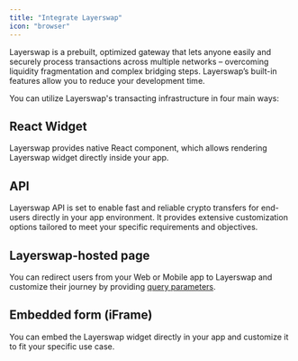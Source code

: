 ```yaml
---
title: "Integrate Layerswap"
icon: "browser"
---
```


Layerswap is a prebuilt, optimized gateway that lets anyone easily and securely process transactions across multiple networks – overcoming liquidity fragmentation and complex bridging steps. Layerswap’s built-in features allow you to reduce your development time. 

You can utilize Layerswap's transacting infrastructure in four main ways:

## React Widget

Layerswap provides native React component, which allows rendering Layerswap widget directly inside your app. 

## API

Layerswap API is set to enable fast and reliable crypto transfers for end-users directly in your app environment. It provides extensive customization options tailored to meet your specific requirements and objectives.

## Layerswap-hosted page

You can redirect users from your Web or Mobile app to Layerswap and customize their journey by providing [query parameters](/integration/UI/Query_params).

## Embedded form (iFrame)

You can embed the Layerswap widget directly in your app and customize it to fit your specific use case.